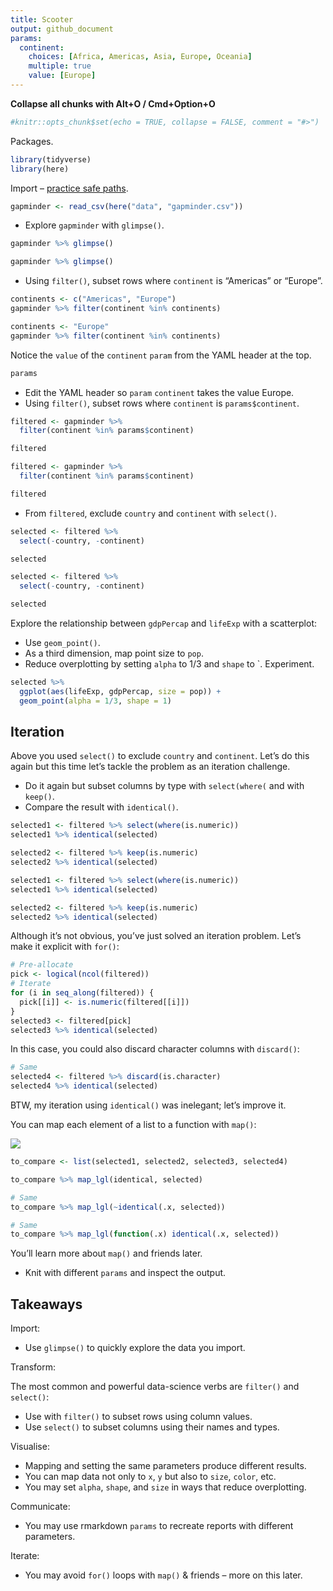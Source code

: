 ```yaml
---
title: Scooter
output: github_document
params:
  continent:
    choices: [Africa, Americas, Asia, Europe, Oceania]
    multiple: true
    value: [Europe]
---
```


**Collapse all chunks with Alt+O / Cmd+Option+O**



```r
#knitr::opts_chunk$set(echo = TRUE, collapse = FALSE, comment = "#>")
```

Packages.

```r
library(tidyverse)
library(here)
```

Import -- [practice safe paths](https://rstats.wtf/safe-paths.html).

```r
gapminder <- read_csv(here("data", "gapminder.csv"))
```



* Explore `gapminder` with `glimpse()`.

```r
gapminder %>% glimpse()
```

```r
gapminder %>% glimpse()
```



* Using `filter()`, subset rows where `continent` is "Americas" or  "Europe".

```r
continents <- c("Americas", "Europe")
gapminder %>% filter(continent %in% continents)
```

```r
continents <- "Europe"
gapminder %>% filter(continent %in% continents)
```



Notice the `value` of the `continent` `param` from the YAML header at the top.

```r
params
```



* Edit the YAML header so `param` `continent` takes the value Europe.
* Using `filter()`, subset rows where `continent` is `params$continent`.

```r
filtered <- gapminder %>% 
  filter(continent %in% params$continent)

filtered
```

```r
filtered <- gapminder %>% 
  filter(continent %in% params$continent)

filtered
```



* From `filtered`, exclude `country` and `continent` with `select()`.

```r
selected <- filtered %>% 
  select(-country, -continent)

selected
```

```r
selected <- filtered %>% 
  select(-country, -continent)

selected
```



Explore the relationship between `gdpPercap` and `lifeExp` with a scatterplot:

* Use `geom_point()`.
* As a third dimension, map point size to `pop`.
* Reduce overplotting by setting `alpha` to 1/3 and `shape` to `. Experiment.

```r
selected %>% 
  ggplot(aes(lifeExp, gdpPercap, size = pop)) + 
  geom_point(alpha = 1/3, shape = 1)
```



## Iteration

Above you used `select()` to exclude `country` and `continent`. Let's do this again but this time let's tackle the problem as an iteration challenge.

* Do it again but subset columns by type with `select(where(` and with `keep()`.
* Compare the result with `identical()`.

```r
selected1 <- filtered %>% select(where(is.numeric))
selected1 %>% identical(selected)

selected2 <- filtered %>% keep(is.numeric)
selected2 %>% identical(selected)
```

```r
selected1 <- filtered %>% select(where(is.numeric))
selected1 %>% identical(selected)

selected2 <- filtered %>% keep(is.numeric)
selected2 %>% identical(selected)
```



Although it's not obvious, you've just solved an iteration problem. Let's make it explicit with `for()`:

```r
# Pre-allocate
pick <- logical(ncol(filtered))
# Iterate
for (i in seq_along(filtered)) {
  pick[[i]] <- is.numeric(filtered[[i]])
}
selected3 <- filtered[pick]
selected3 %>% identical(selected)
```

In this case, you could also discard character columns with `discard()`:

```r
# Same
selected4 <- filtered %>% discard(is.character)
selected4 %>% identical(selected)
```



BTW, my iteration using `identical()` was inelegant; let's improve it.

You can map each element of a list to a function with `map()`:

![](http://i.imgur.com/O1X1SDb.png)

```r
to_compare <- list(selected1, selected2, selected3, selected4)

to_compare %>% map_lgl(identical, selected)

# Same
to_compare %>% map_lgl(~identical(.x, selected))

# Same
to_compare %>% map_lgl(function(.x) identical(.x, selected))
```

You'll learn more about `map()` and friends later.



* Knit with different `params` and inspect the output.



## Takeaways

Import:

* Use `glimpse()` to quickly explore the data you import.

Transform:

The most common and powerful data-science verbs are `filter()` and `select()`:

* Use with `filter()` to subset rows using column values.
* Use `select()` to subset columns using their names and types.

Visualise:

* Mapping and setting the same parameters produce different results.
* You can map data not only to `x`, `y` but also to `size`, `color`, etc.
* You may set `alpha`, `shape`, and `size` in ways that reduce overplotting.

Communicate: 

* You may use rmarkdown `params` to recreate reports with different parameters.

Iterate:

* You may avoid `for()` loops with `map()` & friends -- more on this later.

